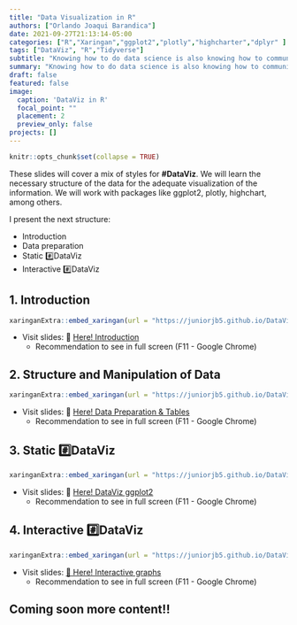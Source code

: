 ```yaml
---
title: "Data Visualization in R"
authors: ["Orlando Joaqui Barandica"] 
date: 2021-09-27T21:13:14-05:00
categories: ["R","Xaringan","ggplot2","plotly","highcharter","dplyr" ]
tags: ["DataViz", "R","Tidyverse"]
subtitle: "Knowing how to do data science is also knowing how to communicate. Effective communication is the cornerstone of impactful data science. Either teaching data-related skills or reporting the latest results obtained in our statistical processes."
summary: "Knowing how to do data science is also knowing how to communicate. Effective communication is the cornerstone of impactful data science. Either teaching data-related skills or reporting the latest results obtained in our statistical processes."
draft: false
featured: false
image:
  caption: 'DataViz in R'
  focal_point: ""
  placement: 2
  preview_only: false
projects: []
---
```


```r
knitr::opts_chunk$set(collapse = TRUE)
```


These slides will cover a mix of styles for **#DataViz**. We will learn the necessary structure of the data for the adequate visualization of the information. We will work with packages like ggplot2, plotly, highchart, among others.

I present the next structure:

* Introduction
* Data preparation
* Static #️⃣DataViz
* Interactive #️⃣DataViz


## 1. Introduction

```r
xaringanExtra::embed_xaringan(url = "https://juniorjb5.github.io/DataViz/1_Intro/1_Intro.html#1", ratio = "16:9")
```


* Visit slides: 🔗 [Here! Introduction](https://juniorjb5.github.io/DataViz/1_Intro/1_Intro.html#1)
    - Recommendation to see in full screen (F11 - Google Chrome)



## 2. Structure and Manipulation of Data

```r
xaringanExtra::embed_xaringan(url = "https://juniorjb5.github.io/DataViz/2_Data/2_Data.html#1", ratio = "16:9")
```


* Visit slides: 🔗 [Here! Data Preparation & Tables](https://juniorjb5.github.io/DataViz/2_Data/2_Data.html#1)
    - Recommendation to see in full screen (F11 - Google Chrome)



## 3. Static #️⃣DataViz

```r
xaringanExtra::embed_xaringan(url = "https://juniorjb5.github.io/DataViz/3_ggplot2/3_ggplot2.html#1", ratio = "16:9")
```


* Visit slides: 🔗 [Here! DataViz ggplot2](https://juniorjb5.github.io/DataViz/3_ggplot2/3_ggplot2.html#1)
    - Recommendation to see in full screen (F11 - Google Chrome)
    

## 4. Interactive #️⃣DataViz

```r
xaringanExtra::embed_xaringan(url = "https://juniorjb5.github.io/DataViz/4_InteractiveR/4_Interactive.html", ratio = "16:9")
```



* Visit slides: [🔗 Here! Interactive graphs](https://juniorjb5.github.io/DataViz/4_InteractiveR/4_Interactive.html#1)
    - Recommendation to see in full screen (F11 - Google Chrome)




## Coming soon more content!!



